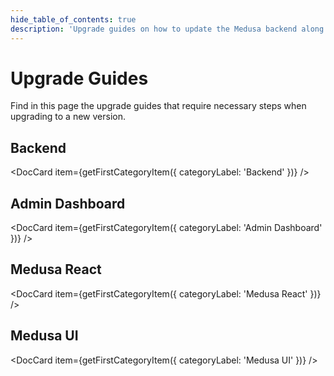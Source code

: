 ```yaml
---
hide_table_of_contents: true
description: 'Upgrade guides on how to update the Medusa backend along with other Medusa components to the latest version.'
---
```



# Upgrade Guides

Find in this page the upgrade guides that require necessary steps when upgrading to a new version.

## Backend

<DocCard
  item={getFirstCategoryItem({
    categoryLabel: 'Backend'
  })}
/>

## Admin Dashboard

<DocCard
  item={getFirstCategoryItem({
    categoryLabel: 'Admin Dashboard'
  })}
/>

## Medusa React

<DocCard
  item={getFirstCategoryItem({
    categoryLabel: 'Medusa React'
  })}
/>

## Medusa UI

<DocCard
  item={getFirstCategoryItem({
    categoryLabel: 'Medusa UI'
  })}
/>

